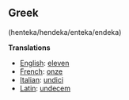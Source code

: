 ==Greek== (henteka/hendeka/enteka/endeka)

'''Translations'''

*[[English]]: [[eleven]]
*[[French]]: [[onze]]
*[[Italian]]: [[undici]]
*[[Latin]]: [[undecem]]